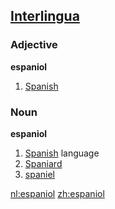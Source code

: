 ==[[Interlingua]]==

===Adjective===
'''espaniol'''

# [[Spanish]]

===Noun===
'''espaniol'''

# [[Spanish]] language
# [[Spaniard]]
# [[spaniel]]

[[nl:espaniol]]
[[zh:espaniol]]